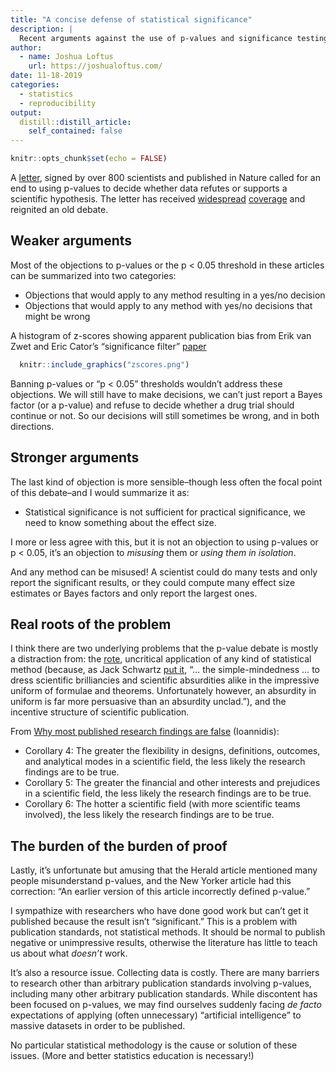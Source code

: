 ```yaml
---
title: "A concise defense of statistical significance"
description: |
  Recent arguments against the use of p-values and significance testing are mostly weak. The weak ones are actually arguments against making decisions or mistakes in general, which is impossible.
author:
  - name: Joshua Loftus
    url: https://joshualoftus.com/
date: 11-18-2019
categories:
  - statistics
  - reproducibility
output:
  distill::distill_article:
    self_contained: false
---
```


```r
knitr::opts_chunk$set(echo = FALSE)
```


A [letter](https://www.nature.com/articles/d41586-019-00857-9), signed by over 800 scientists and published in Nature called for an end to using p-values to decide whether data refutes or supports a scientific hypothesis. The letter has received [widespread](https://www.newyorker.com/magazine/2019/09/09/what-statistics-can-and-cant-tell-us-about-ourselves) [coverage](https://www.miamiherald.com/news/article237281119.html) and reignited an old debate.

## Weaker arguments

Most of the objections to p-values or the p \< 0.05 threshold in these articles can be summarized into two categories:

-   Objections that would apply to any method resulting in a yes/no decision
-   Objections that would apply to any method with yes/no decisions that might be wrong


<aside>
A histogram of z-scores showing apparent publication bias from Erik van Zwet and Eric Cator's "significance filter" [paper](https://arxiv.org/abs/2009.09440)
```r
  knitr::include_graphics("zscores.png")
```
</aside>

Banning p-values or "p \< 0.05" thresholds wouldn't address these objections. We will still have to make decisions, we can't just report a Bayes factor (or a p-value) and refuse to decide whether a drug trial should continue or not. So our decisions will still sometimes be wrong, and in both directions.

## Stronger arguments

The last kind of objection is more sensible--though less often the focal point of this debate--and I would summarize it as:

-   Statistical significance is not sufficient for practical significance, we need to know something about the effect size.

I more or less agree with this, but it is not an objection to using p-values or p \< 0.05, it's an objection to *misusing* them or *using them in isolation*.

And any method can be misused! A scientist could do many tests and only report the significant results, or they could compute many effect size estimates or Bayes factors and only report the largest ones.

## Real roots of the problem

I think there are two underlying problems that the p-value debate is mostly a distraction from: the [rote](https://www.significancemagazine.com/2-uncategorised/593-cargo-cult-statistics-and-scientific-crisis), uncritical application of any kind of statistical method (because, as Jack Schwartz [put it](https://link.springer.com/chapter/10.1007/978-0-8176-4775-9_3), "... the simple-mindedness ... to dress scientific brilliancies and scientific absurdities alike in the impressive uniform of formulae and theorems. Unfortunately however, an absurdity in uniform is far more persuasive than an absurdity unclad."), and the incentive structure of scientific publication.

From [Why most published research findings are false](https://journals.plos.org/plosmedicine/article?id=10.1371/journal.pmed.0020124) (Ioannidis):

-   Corollary 4: The greater the flexibility in designs, definitions, outcomes, and analytical modes in a scientific field, the less likely the research findings are to be true.
-   Corollary 5: The greater the financial and other interests and prejudices in a scientific field, the less likely the research findings are to be true.
-   Corollary 6: The hotter a scientific field (with more scientific teams involved), the less likely the research findings are to be true.

## The burden of the burden of proof

Lastly, it's unfortunate but amusing that the Herald article mentioned many people misunderstand p-values, and the New Yorker article had this correction: "An earlier version of this article incorrectly defined p-value."

I sympathize with researchers who have done good work but can't get it published because the result isn't "significant." This is a problem with publication standards, not statistical methods. It should be normal to publish negative or unimpressive results, otherwise the literature has little to teach us about what *doesn't* work.

It's also a resource issue. Collecting data is costly. There are many barriers to research other than arbitrary publication standards involving p-values, including many other arbitrary publication standards. While discontent has been focused on p-values, we may find ourselves suddenly facing *de facto* expectations of applying (often unnecessary) "artificial intelligence" to massive datasets in order to be published.

No particular statistical methodology is the cause or solution of these issues. (More and better statistics education is necessary!)
